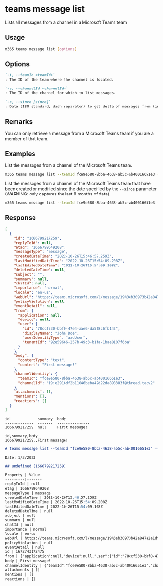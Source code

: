 
# teams message list

Lists all messages from a channel in a Microsoft Teams team

## Usage

```sh
m365 teams message list [options]
```

## Options

```md defintion-list
`-i, --teamId <teamId>`
: The ID of the team where the channel is located.

`-c, --channelId <channelId>`
: The ID of the channel for which to list messages.

`-s, --since [since]`
: Date (ISO standard, dash separator) to get delta of messages from (in last 8 months).
```

<Global />

## Remarks

You can only retrieve a message from a Microsoft Teams team if you are a member of that team.

## Examples

List the messages from a channel of the Microsoft Teams team.

```sh
m365 teams message list --teamId fce9e580-8bba-4638-ab5c-ab40016651e3 --channelId 19:eb30973b42a847a2a1df92d91e37c76a@thread.skype
```

List the messages from a channel of the Microsoft Teams team that have been created or modified since the date specified by the `--since` parameter (WARNING: only captures the last 8 months of data).

```sh
m365 teams message list --teamId fce9e580-8bba-4638-ab5c-ab40016651e3 --channelId 19:eb30973b42a847a2a1df92d91e37c76a@thread.skype --since 2019-12-31T14:00:00Z
```

## Response

<Tabs>
  <TabItem value="JSON">

  ``` json
  [
    {
      "id": "1666799217259",
      "replyToId": null,
      "etag": "1666799649208",
      "messageType": "message",
      "createdDateTime": "2022-10-26T15:46:57.259Z",
      "lastModifiedDateTime": "2022-10-26T15:54:09.208Z",
      "lastEditedDateTime": "2022-10-26T15:54:09.108Z",
      "deletedDateTime": null,
      "subject": "",
      "summary": null,
      "chatId": null,
      "importance": "normal",
      "locale": "en-us",
      "webUrl": "https://teams.microsoft.com/l/message/19%3eb30973b42a847a2a1df92d91e37c76a%40thread.tacv2/1666799217259?groupId=fce9e580-8bba-4638-ab5c-ab40016651e3&tenantId=92e59666-257b-49c3-b1fa-1bae8107f6ba&createdTime=1666799217259&parentMessageId=1666799217259",
      "policyViolation": null,
      "eventDetail": null,
      "from": {
        "application": null,
        "device": null,
        "user": {
          "id": "78ccf530-bbf0-47e4-aae6-da5f8c6fb142",
          "displayName": "John Doe",
          "userIdentityType": "aadUser",
          "tenantId": "92e59666-257b-49c3-b1fa-1bae8107f6ba"
        }
      },
      "body": {
        "contentType": "text",
        "content": "First message!"
      },
      "channelIdentity": {
        "teamId": "fce9e580-8bba-4638-ab5c-ab40016651e3",
        "channelId": "19:e2916df2b11046beba42d22da898383f@thread.tacv2"
      },
      "attachments": [],
      "mentions": [],
      "reactions": []
    }
  ]
  ```

  </TabItem>
  <TabItem value="Text">

  ``` text
  id             summary  body
  -------------  -------  ---------------
  1666799217259  null     First message!
  ```

  </TabItem>
  <TabItem value="CSV">

  ``` text
  id,summary,body
  1666799217259,,First message!
  ```

  </TabItem>
  <TabItem value="Markdown">

  ```md
  # teams message list --teamId "fce9e580-8bba-4638-ab5c-ab40016651e3" --channelId "19:e2916df2b11046beba42d22da898383f@thread.tacv2" --since "2022-12-31T14:00:00Z"

  Date: 1/3/2023

  ## undefined (1666799217259)

  Property | Value
  ---------|-------
  replyToId | null
  etag | 1666799649208
  messageType | message
  createdDateTime | 2022-10-26T15:46:57.259Z
  lastModifiedDateTime | 2022-10-26T15:54:09.208Z
  lastEditedDateTime | 2022-10-26T15:54:09.108Z
  deletedDateTime | null
  subject | null
  summary | null
  chatId | null
  importance | normal
  locale | en-us
  webUrl | https://teams.microsoft.com/l/message/19%3eb30973b42a847a2a1df92d91e37c76a%40thread.tacv2/1666799217259?groupId=fce9e580-8bba-4638-ab5c-ab40016651e3&tenantId=92e59666-257b-49c3-b1fa-1bae8107f6ba&createdTime=1666799217259&parentMessageId=1666799217259
  policyViolation | null
  eventDetail | null
  id | 1672743172475
  from | {"application":null,"device":null,"user":{"id":"78ccf530-bbf0-47e4-aae6-da5f8c6fb142","displayName":"John Doe","userIdentityType":"aadUser","tenantId":"92e59666-257b-49c3-b1fa-1bae8107f6ba"}}
  body | First message!
  channelIdentity | {"teamId":"fce9e580-8bba-4638-ab5c-ab40016651e3","channelId":"19:e2916df2b11046beba42d22da898383f@thread.tacv2"}
  attachments | []
  mentions | []
  reactions | []
  ```

  </TabItem>
</Tabs>

